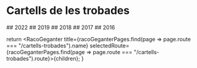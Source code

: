 
# Cartells de les trobades

<Grid container spacing={2}>
  <Grid item xs={12} md={4}>
    ## 2022
    <Link href="/cartells-trobades/cartell-trobada-2022.jpg" target="_blank">
      <FullSizeImage image={CartellTrobada2022} alt="Cartell de la trobada de 2022" mb={0} />
    </Link>
  </Grid>
  <Grid item xs={12} md={4}>
    ## 2019
    <Link href="/cartells-trobades/cartell-trobada-2019.jpg" target="_blank">
      <FullSizeImage image={CartellTrobada2019} alt="Cartell de la trobada de 2019" mb={0} />
    </Link>
  </Grid>
  <Grid item xs={12} md={4}>
    ## 2018
    <Link href="/cartells-trobades/cartell-trobada-2018.jpg" target="_blank">
      <FullSizeImage image={CartellTrobada2018} alt="Cartell de la trobada de 2018" mb={0} />
    </Link>
  </Grid>
  <Grid item xs={12} md={4}>
    ## 2017
    <Link href="/cartells-trobades/cartell-trobada-2017.jpg" target="_blank">
      <FullSizeImage image={CartellTrobada2017} alt="Cartell de la trobada de 2017" mb={0} />
    </Link>
  </Grid>
  <Grid item xs={12} md={4}>
    ## 2016
    <Link href="/cartells-trobades/cartell-trobada-2016.jpg" target="_blank">
      <FullSizeImage image={CartellTrobada2016} alt="Cartell de la trobada de 2016" mb={0} />
    </Link>
  </Grid>
</Grid>

  return <RacoGeganter
    title={racoGeganterPages.find(page => page.route === "/cartells-trobades").name}
    selectedRoute={racoGeganterPages.find(page => page.route === "/cartells-trobades").route}>{children}</RacoGeganter>;
}
